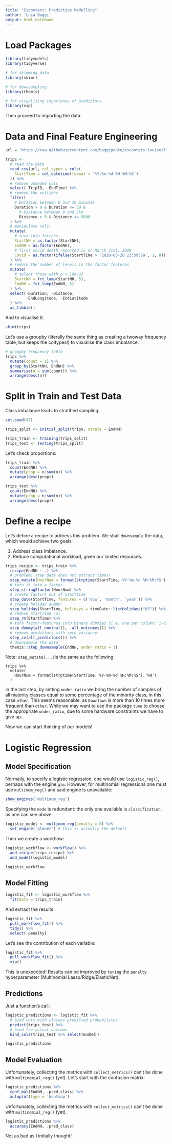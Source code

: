 ```yaml
---
title: "Escooters: Predictive Modelling"
author: 'Luca Baggi'
output: html_notebook
---
```


# Load Packages

```r
library(tidymodels)
library(tidyverse)

# for skimming data
library(skimr)

# for downsampling
library(themis)

# for visualising importance of predictors
library(vip)
```

Then proceed to importing the data.

# Data and Final Feature Engineering

```r
url = 'https://raw.githubusercontent.com/baggiponte/escooters-louisville/main/data/escooters_od.csv'

trips <-
  # read the data
  read_csv(url, col_types = cols(
    StartTime = col_datetime(format = '%Y-%m-%d %H:%M:%S')
  )) %>%
  # remove unneded cols
  select(-TripID, -EndTime) %>%
  # remove the outliers
  filter(
    # Duration between 0 and 30 minutes
    Duration > 0 & Duration <= 30 &
      # Distance between 0 and 5km
      Distance > 0 & Distance <= 5000
  ) %>%
  # manipulate cols:
  mutate(
    # turn into factors
    StartNH = as.factor(StartNH),
    EndNH = as.factor(EndNH),
    # first covid death reported is on March 21st, 2020
    Covid = as.factor(ifelse(StartTime > '2020-03-20 23:59:59', 1, 0))
  ) %>%
  # reduce the number of levels in the factor features
  mutate(
    # select those with p > 10e-02
    StartNH = fct_lump(StartNH, 5),
    EndNH = fct_lump(EndNH, 5)
  ) %>%
  select(-Duration, -Distance,
         -EndLongitude, -EndLatitude
  ) %>%
  as_tibble()
```

And to visualise it:

```r
skim(trips)
```


Let's use a groupby (literally the same thing as creating a twoway frequency table, but keeps the coltypes!) to visualise the class imbalance:

```r
# groupby frequency table
trips %>%
  mutate(count = 1) %>%
  group_by(StartNH, EndNH) %>%
  summarise(n = sum(count)) %>%
  arrange(desc(n))
```

# Split in Train and Test Data

Class imbalance leads to stratified sampling:

```r
set.seed(42)

trips_split <- initial_split(trips, strata = EndNH)

trips_train <- training(trips_split)
trips_test <- testing(trips_split)
```

Let's check proportions:

```r
trips_train %>%
  count(EndNH) %>%
  mutate(prop = n/sum(n)) %>%
  arrange(desc(prop))

trips_test %>%
  count(EndNH) %>%
  mutate(prop = n/sum(n)) %>%
  arrange(desc(prop))
```

# Define a recipe

Let's define a recipe to address this problem. We shall `downsample` the data, which would achieve two goals:

1. Address class imbalance.
2. Reduce computational workload, given our limited resources.

```r
trips_recipe <- trips_train %>%
  recipe(EndNH ~ .) %>%
  # problem: step_date does not extract times!
  step_mutate(HourNum = format(strptime(StartTime,'%Y-%m-%d %H:%M:%S'),'%H')) %>%
  # turn it into a factor
  step_string2factor(HourNum) %>%
  # create factors out of StartTime
  step_date(StartTime, features = c('dow', 'month', 'year')) %>%
  # create holiday dummy:
  step_holiday(StartTime, holidays = timeDate::listHolidays("US")) %>%
  # remove StartTime col
  step_rm(StartTime) %>%
  # turn factor-features into binary dummies (i.e. one per column: 1-0):
  step_dummy(all_nominal(), -all_outcomes()) %>%
  # remove predictors with zero variance:
  step_zv(all_predictors()) %>%
  # downsample the data
  themis::step_downsample(EndNH, under_ratio = 1)
```

Note: `step_mutate(...)`is the same as the following:

```
trips %>%
  mutate(
    HourNum = format(strptime(StartTime,'%Y-%m-%d %H:%M:%S'),'%H')
  )
```

In the last step, by setting `under_ratio` we bring the number of samples of all majority classes equal to some percentage of the minority class, in this case `other`. This seems reasonable, as `Downtown` is more than 10 times more frequent than `other`. While we may want to use the package `tune` to choose the appropriate `under_ratio`, due to some hardware constraints we have to give up.

Now we can start thinking of our models!

# Logistic Regression

## Model Specification

Normally, to specify a logistic regression, one would use `logistic_reg()`, perhaps with the engine `glm`. However, for multinomial regressions one must use `multinom_reg()` and said engine is unavailable:

```r
show_engines('multinom_reg')
```

Specifying the `mode` is redundant: the only one available is `classification`, as one can see above.

```r
logistic_model <- multinom_reg(penalty = 0) %>%
  set_engine('glmnet') # this is actually the default
```

Then we create a workflow:

```r
logistic_workflow <- workflow() %>%
  add_recipe(trips_recipe) %>%
  add_model(logistic_model)

logistic_workflow
```

## Model Fitting

```r
logistic_fit <- logistic_workflow %>%
  fit(data = trips_train)
```

And extract the results:

```r
logistic_fit %>%
  pull_workflow_fit() %>%
  tidy() %>%
  select(-penalty)
```

Let's see the contribution of each variable:

```r
logistic_fit %>%
  pull_workflow_fit() %>%
  vip()
```

This is unexpected! Results can be improved by `tuning` the `penalty` hyperparameter (Multinomial Lasso/Ridge/ElasticNet).

## Predictions

Just a function's call:

```r
logistic_predictions <- logistic_fit %>%
  # bind cols with classes predicted probabilites
  predict(trips_test) %>%
  # bind the actual outcome
  bind_cols(trips_test %>% select(EndNH))

logistic_predictions
```

## Model Evaluation

Unfortunately, collecting the metrics with `collect_metrics()` can't be done with `multinomial_reg()` (yet). Let's start with the confusion matrix:

```r
logistic_predictions %>%
  conf_mat(EndNH, .pred_class) %>%
  autoplot(type = 'heatmap')
```

Unfortunately, collecting the metrics with `collect_metrics()` can't be done with `multinomial_reg()` (yet).

```r
logistic_predictions %>%
  accuracy(EndNH, .pred_class)
```

Not as bad as I initially thought!